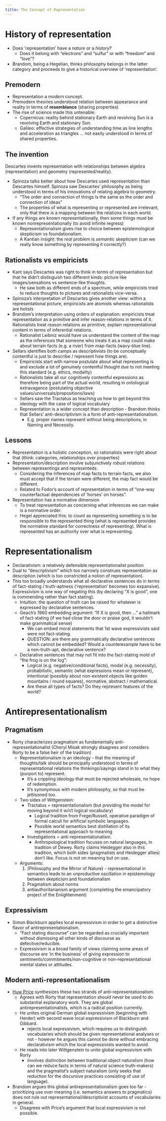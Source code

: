 ```yaml
---
title: The Concept of Representation
---
```



# History of representation

- Does 'representation' have a *nature* or a *history*?
    - Does it belong with "electrons" and "sulfur" or with "freedom" and "love"?
- Brandom, being a Hegelian, thinks philosophy belongs in the latter category and proceeds to give a historical overview of 'representation'.

## Premodern
- Representation a *modern* concept.
- Premodern theories understood relation between appearance and reality in terms of **resemblance** (sharing properties)
- The rise of science made this untenable:
    - Copernicus: reality behind stationary Earth and revolving Sun is a revolving Earth and stationary Sun.
    - Galileo: effective strategies of understanding time as line lengths and acceleration as triangles ... not easily understood in terms of shared properties.

## The invention

Descartes invents representation with relationships between algebra (representation) and geometry (represented/reality).

- Spinoza talks better about how Descartes used representation than Descartes himself. Spinoza saw Descartes' philosophy as being understood in terms of his innovations of relating algebra to geometry.
    - "The order and connection of things is the same as the order and connection of ideas"
    - The properties of what is representing or represented are irrelevant, only that there is a mapping between the relations in each world.
- If any things are known representationally, then some things must be known nonrepresentationally (to avoid infinite regress)
    - Representationalism gives rise to choice between epistemological skepticism vs foundationalism.
    - A Kantian insight: the *real* problem is *semantic* skepticism (can we really know something by representing it correctly?)

## Rationalists vs empiricists

- Kant says Descartes was right to think in terms of representation but that he didn't distinguish two different kinds: picture like images/sensations vs sentence-like thoughts.
    - He saw both as different ends of a spectrum, while empiricists tried to reduce thoughts to pictures and rationalists vice-versa.
- Spinoza's interpretation of Descartes gives another view: within a representational picture, empiricists are atomists whereas rationalists are holists
- Brandom's interpretation using orders of explanation: empiricists treat representation as a primitive and infer reason-relations in terms of it. Rationalists treat reason relations as primitive, explain representational content in terms of inferential relations.
    - Rationalist Leibniz would have us understand the content of the map as the inferences that someone who treats it as a map could make about terrain facts (e.g. a river) from map-facts (wavy-blue line).
- Sellars identifies both camps as descriptivists (to be conceptually contentful is just to describe / represent how things are).
    - Empiricists start with narrow postulate about what representing is and exclude a lot of genuinely contentful thought due to not meeting this standard (e.g. ethics, modality)
    - Rationalists take all our cognitively contentful expressions as therefore being part of the actual world, resulting in ontological extravagance (postulating objective values/universals/propositions/laws)
    - Sellars saw the Tractatus as teaching us how to get beyond this ideology with the case of logical vocabulary
    - Representation is a wider concept than description - Brandom thinks that Sellars' anti-descriptivism is a form of anti-representationalism.
        - E.g. proper names represent without being descriptions, in Naming and Necessity.

## Lessons

  - Representation is a holistic conception, so rationalists were right about that (think: categories, relationships over properties)
  - Representation/description involve subjunctively robust relations between representings and representeds.
    - Considering the inferences of map facts to terrain facts, we also must accept that if the terrain were different, the map fact would be different.
    - Related to Fodor's account of representation in terms of "one-way counterfactual dependencies of 'horses' on horses".
  - Representation has a normative dimension
    - To treat representation as concerning what inferences we can make is a normative order.
    - Hegel appreciated this: to count as representing something is to be responsible to the represented thing (what is represented provides the normative standard for correctness of representing). What is represented has an authority over what is representing.


# Representationalism

- Declarativism: a relatively defensible representationalist position
- Dual to "descriptivism" which too narrowly construes representation as description (which is too constricted a notion of representation).
- This too broadly understands what all declarative sentences do in terms of fact-stating / truth-aptness ('representation' becomes too expansive). Expressivism is one way of negating this (by declaring "X is good", one is commending rather than fact stating).
  - Intuition: the question of truth can be raised for whatever is expressed by declarative sentences.
  - Geach's 1960 embedding argument: "If X is good, then ..." a hallmark of fact-stating (if we had close the door or praise god, it wouldn't make grammatical sense)
    - We can embed moral statements that 1st wave expressivists said were not fact-stating.
    - QUESTION: are there any grammatically declarative sentences which cannot be embedded? Would a counterexample have to be a non-truth-apt, declarative sentence?
  - Declarative sentences that may not fit into the fact-stating mold of "the frog is on the log":
    - Logical (e.g. negative/conditional facts), modal (e.g. necessity), probabilistic, semantic (what expressions mean or represent), intentional (possibly about non-existent objects like golden mountains / round squares), normative, abstract / mathematical.
    - Are these all types of facts? Do they represent features of the world?


# Antirepresentationalism
## Pragmatism
- Rorty characterizes pragmatism as fundamentally anti-representationalist  (Cheryl Misak strongly disagrees and considers Rorty to be a false heir of the tradition)
  - Representationalism is an ideology - that the meaning of thoughts/talk should be principally understood in terms of representational relations the thinkings/sayings stand in to what they (purport to) represent.
    - It's a crippling ideology that must be rejected wholesale, no hope of redemption.
    - It's synonymous with modern philosophy, so that must be jettisoned too.
  - Two sides of Wittgenstein:
    - Tractatus = representationalism (but providing the model for moving beyond it w/r/t logical vocabulary)
      - Logical tradition from Frege/Russell, operative paradigm of formal calculi for artificial symbolic languages.
      - Possible world semantics best distillation of its representational approach to meaning
    - Investigations = anti-representationalism.
      - Anthropological tradition focuses on natural languages, in tradition of Dewey. Rorty claims Heidegger also in this tradition, which both sides (pragmatists and Heidegger allies)  don't like. Focus is not on meaning but on use.
  - Arguments:
    1. (Philosophy and the Mirror of Nature) - representational in semantics leads to an unproductive oscillation in epistemology between skepticism and foundationalism
    2. Pragmatism about norms
    3. antiauthoritarianism argument (completing the emancipatory project of the Enlightenment)

## Expressivism

- Simon Blackburn applies local expressivism in order to get a distinctive flavor of antirepresentationalism.
  - "Fact stating discourse" can be regarded as crucially important without dismissing all other kinds of discourse as defective/reducible.
  - Expressivism is a broad family of views claiming some areas of discourse are 'in the business' of giving expression to sentiments/commitments/non-cognitive or non-representational mental states or attitudes.

## Modern anti-representationalism
- [Huw Price](/docs/phil/people/price/index.qmd) synthesizes these two strands of anti-representationalism.
  - Agrees with Rorty that representation should never be used to do substantial explanatory work. They are global antirepresentationalists, which is a radical position currently.
  - He unites original German global expressivism (beginning with Herder) with second wave local expressivism of Blackburn and Gibbard.
    - rejects local expressivism, which requires us to distinguish vocabularies which should be given representational analyses or not - however he argues this cannot be done without embracing declarativism which the local expressivists wanted to avoid.
  - He reads into later Wittgenstein to unite global expressivism with Rorty
    - involves distinction between traditional object naturalism (how can we reduce facts in terms of natural science truth-makers) and the pragmatist's subject naturalism (only seeks that reduction for the discursive practices consisting of use of language).
- Brandom argues this global antirepresentationalism goes too far - prioritizing use over meaning (i.e. semantics answers to pragmatics) does not rule out representational/descriptivist accounts of vocabularies in general.
  - Disagrees with Price's argument that local expressivism is not possible.
